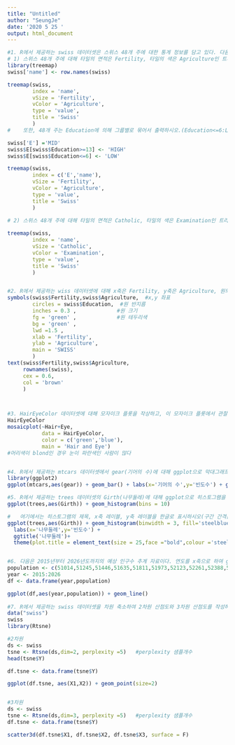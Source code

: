 ---
title: "Untitled"
author: "SeungJe"
date: '2020 5 25 '
output: html_document
---

```{r}
#1. R에서 제공하는 swiss 데이터셋은 스위스 48개 주에 대한 통계 정보를 담고 있다. 다음의 문제를 해결하시오.
# 1) 스위스 48개 주에 대해 타일의 면적은 Fertility, 타일의 색은 Agriculture인 트리맵을 작성하시오.
library(treemap)
swiss['name'] <- row.names(swiss)

treemap(swiss,
        index = 'name',
        vSize = 'Fertility',
        vColor = 'Agriculture',
        type = 'value',
        title = 'Swiss'
        )
#    또한, 48개 주는 Education에 의해 그룹별로 묶어서 출력하시오.(Education<=6:LOW, Education>=13:HIGH, 나머지:MID).

swiss['E'] ='MID'
swiss$E[swiss$Education>=13] <- 'HIGH'
swiss$E[swiss$Education<=6] <- 'LOW'

treemap(swiss,
        index = c('E','name'),
        vSize = 'Fertility',
        vColor = 'Agriculture',
        type = 'value',
        title = 'Swiss'
        )
 
# 2) 스위스 48개 주에 대해 타일의 면적은 Catholic, 타일의 색은 Examination인 트리맵을 작성하시오.

treemap(swiss,
        index = 'name',
        vSize = 'Catholic',
        vColor = 'Examination',
        type = 'value',
        title = 'Swiss'
        )


#2. R에서 제공하는 wiss 데이터셋에 대해 x축은 Fertility, y축은 Agriculture, 원의 크기는 Education, 원의 색은 green(초록색)인 버블차트를 작성하시오. 또한, 원 위에 주의 이름을 표시 하시오.
symbols(swiss$Fertility,swiss$Agriculture,  #x,y 좌표
        circles = swiss$Education,  #원 반지름
        inches = 0.3 ,             #원 크기
        fg = 'green' ,             #원 테두리색
        bg = 'green' ,
        lwd =1.5 , 
        xlab = 'Fertility',
        ylab = 'Agriculture',
        main = 'SWISS'
        )
text(swiss$Fertility,swiss$Agriculture,
     rownames(swiss),
     cex = 0.6,
     col = 'brown'
     )



#3. HairEyeColor 데이터셋에 대해 모자이크 플롯을 작상하고, 이 모자이크 플롯에서 관찰할 수 있는 것이 무엇인지 설명하시오.
HairEyeColor
mosaicplot(~Hair+Eye,
           data = HairEyeColor,
           color = c('green','blue'),
           main = 'Hair and Eye')
#머리색이 blond인 경우 눈이 파란색인 사람이 많다


#4. R에서 제공하는 mtcars 데이터셋에서 gear(기어의 수)에 대해 ggplot으로 막대그래프를 작성하시오. 단, 제목과 x축 레이블은 '기어의 수', y축 레이블은 '빈도수'로 나타내시오.
library(ggplot2)
ggplot(mtcars,aes(gear)) + geom_bar() + labs(x='기어의 수',y='빈도수') + ggtitle('기어의 수')+ theme(plot.title = element_text(size = 25,face ="bold",colour ='steelblue')) 

#5. R에서 제공하는 trees 데이터셋의 Girth(나무둘레)에 대해 ggplot으로 히스토그램을 작성하시오.
ggplot(trees,aes(Girth)) + geom_histogram(bins = 10)

#   여기에서는 히스토그램의 제목, x축 레이블, y축 레이블을 한글로 표시하시오(구간 간격은 3.0, 막대의 색은 steelblue로 한다.)
ggplot(trees,aes(Girth)) + geom_histogram(binwidth = 3, fill='steelblue') +
  labs(x='나무둘레',y='빈도수') + 
  ggtitle('나무둘레')+ 
  theme(plot.title = element_text(size = 25,face ="bold",colour ='steelblue')) 


#6. 다음은 2015년부터 2026년도까지의 예상 인구수 추계 자료이다. 연도를 x축으로 하여 ggplot으로 선그래프를 작성하시오.
population <- c(51014,51245,51446,51635,51811,51973,52123,52261,52388,52504,52609,52704)
year <- 2015:2026
df <- data.frame(year,population)   

ggplot(df,aes(year,population)) + geom_line()
   
#7. R에서 제공하는 swiss 데이터셋을 차원 축소하여 2차원 산점도와 3차원 산점도를 작성하시오.
data("swiss")
swiss
library(Rtsne)

#2차원
ds <- swiss
tsne <- Rtsne(ds,dim=2, perplexity =5)   #perplexity 샘플개수
head(tsne$Y)

df.tsne <- data.frame(tsne$Y)

ggplot(df.tsne, aes(X1,X2)) + geom_point(size=2)


#3차원
ds <- swiss
tsne <- Rtsne(ds,dim=3, perplexity =5)   #perplexity 샘플개수
df.tsne <- data.frame(tsne$Y)

scatter3d(df.tsne$X1, df.tsne$X2, df.tsne$X3, surface = F)

```

